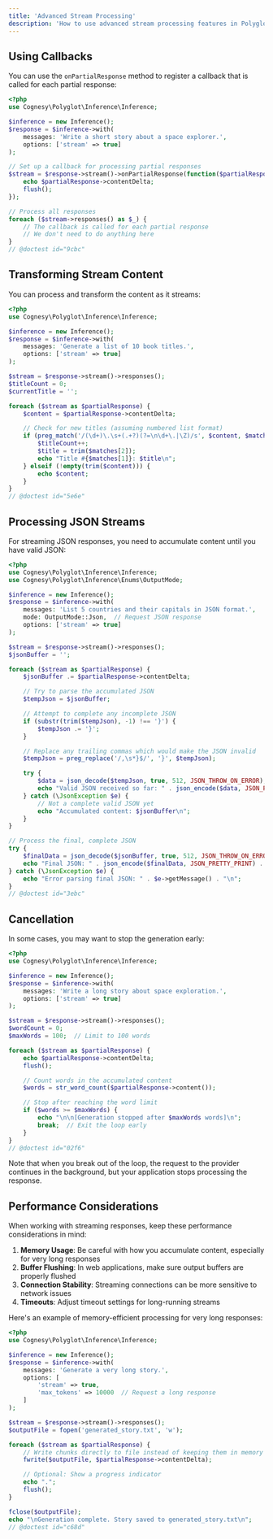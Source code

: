 ```yaml
---
title: 'Advanced Stream Processing'
description: 'How to use advanced stream processing features in Polyglot'
---
```


## Using Callbacks

You can use the `onPartialResponse` method to register a callback that is called for each partial response:

```php
<?php
use Cognesy\Polyglot\Inference\Inference;

$inference = new Inference();
$response = $inference->with(
    messages: 'Write a short story about a space explorer.',
    options: ['stream' => true]
);

// Set up a callback for processing partial responses
$stream = $response->stream()->onPartialResponse(function($partialResponse) {
    echo $partialResponse->contentDelta;
    flush();
});

// Process all responses
foreach ($stream->responses() as $_) {
    // The callback is called for each partial response
    // We don't need to do anything here
}
// @doctest id="9cbc"
```


## Transforming Stream Content

You can process and transform the content as it streams:

```php
<?php
use Cognesy\Polyglot\Inference\Inference;

$inference = new Inference();
$response = $inference->with(
    messages: 'Generate a list of 10 book titles.',
    options: ['stream' => true]
);

$stream = $response->stream()->responses();
$titleCount = 0;
$currentTitle = '';

foreach ($stream as $partialResponse) {
    $content = $partialResponse->contentDelta;

    // Check for new titles (assuming numbered list format)
    if (preg_match('/(\d+)\.\s+(.+?)(?=\n\d+\.|\Z)/s', $content, $matches)) {
        $titleCount++;
        $title = trim($matches[2]);
        echo "Title #{$matches[1]}: $title\n";
    } elseif (!empty(trim($content))) {
        echo $content;
    }
}
// @doctest id="5e6e"
```


## Processing JSON Streams

For streaming JSON responses, you need to accumulate content until you have valid JSON:

```php
<?php
use Cognesy\Polyglot\Inference\Inference;
use Cognesy\Polyglot\Inference\Enums\OutputMode;

$inference = new Inference();
$response = $inference->with(
    messages: 'List 5 countries and their capitals in JSON format.',
    mode: OutputMode::Json,  // Request JSON response
    options: ['stream' => true]
);

$stream = $response->stream()->responses();
$jsonBuffer = '';

foreach ($stream as $partialResponse) {
    $jsonBuffer .= $partialResponse->contentDelta;

    // Try to parse the accumulated JSON
    $tempJson = $jsonBuffer;

    // Attempt to complete any incomplete JSON
    if (substr(trim($tempJson), -1) !== '}') {
        $tempJson .= '}';
    }

    // Replace any trailing commas which would make the JSON invalid
    $tempJson = preg_replace('/,\s*}$/', '}', $tempJson);

    try {
        $data = json_decode($tempJson, true, 512, JSON_THROW_ON_ERROR);
        echo "Valid JSON received so far: " . json_encode($data, JSON_PRETTY_PRINT) . "\n";
    } catch (\JsonException $e) {
        // Not a complete valid JSON yet
        echo "Accumulated content: $jsonBuffer\n";
    }
}

// Process the final, complete JSON
try {
    $finalData = json_decode($jsonBuffer, true, 512, JSON_THROW_ON_ERROR);
    echo "Final JSON: " . json_encode($finalData, JSON_PRETTY_PRINT) . "\n";
} catch (\JsonException $e) {
    echo "Error parsing final JSON: " . $e->getMessage() . "\n";
}
// @doctest id="3ebc"
```



## Cancellation

In some cases, you may want to stop the generation early:

```php
<?php
use Cognesy\Polyglot\Inference\Inference;

$inference = new Inference();
$response = $inference->with(
    messages: 'Write a long story about space exploration.',
    options: ['stream' => true]
);

$stream = $response->stream()->responses();
$wordCount = 0;
$maxWords = 100;  // Limit to 100 words

foreach ($stream as $partialResponse) {
    echo $partialResponse->contentDelta;
    flush();

    // Count words in the accumulated content
    $words = str_word_count($partialResponse->content());

    // Stop after reaching the word limit
    if ($words >= $maxWords) {
        echo "\n\n[Generation stopped after $maxWords words]\n";
        break;  // Exit the loop early
    }
}
// @doctest id="02f6"
```

Note that when you break out of the loop, the request to the provider continues in the background, but your application stops processing the response.





## Performance Considerations

When working with streaming responses, keep these performance considerations in mind:

1. **Memory Usage**: Be careful with how you accumulate content, especially for very long responses
2. **Buffer Flushing**: In web applications, make sure output buffers are properly flushed
3. **Connection Stability**: Streaming connections can be more sensitive to network issues
4. **Timeouts**: Adjust timeout settings for long-running streams

Here's an example of memory-efficient processing for very long responses:

```php
<?php
use Cognesy\Polyglot\Inference\Inference;

$inference = new Inference();
$response = $inference->with(
    messages: 'Generate a very long story.',
    options: [
        'stream' => true,
        'max_tokens' => 10000  // Request a long response
    ]
);

$stream = $response->stream()->responses();
$outputFile = fopen('generated_story.txt', 'w');

foreach ($stream as $partialResponse) {
    // Write chunks directly to file instead of keeping them in memory
    fwrite($outputFile, $partialResponse->contentDelta);

    // Optional: Show a progress indicator
    echo ".";
    flush();
}

fclose($outputFile);
echo "\nGeneration complete. Story saved to generated_story.txt\n";
// @doctest id="c68d"
```
